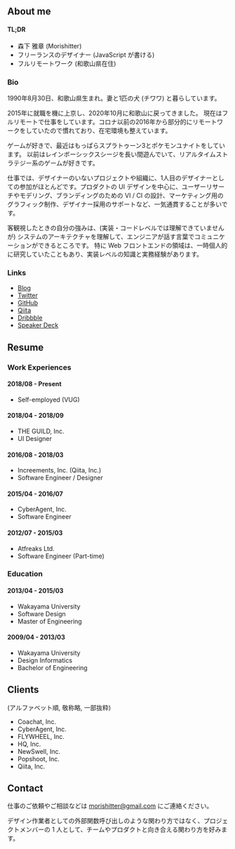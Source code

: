 ## About me

#### TL;DR

- 森下 雅章 (Morishitter)
- フリーランスのデザイナー (JavaScript が書ける)
- フルリモートワーク (和歌山県在住)

### Bio

1990年8月30日、和歌山県生まれ。妻と1匹の犬 (チワワ) と暮らしています。

2015年に就職を機に上京し、2020年10月に和歌山に戻ってきました。
現在はフルリモートで仕事をしています。コロナ以前の2016年から部分的にリモートワークをしていたので慣れており、在宅環境も整えています。

ゲームが好きで、最近はもっぱらスプラトゥーン3とポケモンユナイトをしています。
以前はレインボーシックスシージを長い間遊んでいて、リアルタイムストラテジー系のゲームが好きです。

仕事では、デザイナーのいないプロジェクトや組織に、1人目のデザイナーとしての参加がほとんどです。プロダクトの UI デザインを中心に、ユーザーリサーチやモデリング、ブランディングのための VI / CI の設計、マーケティング用のグラフィック制作、デザイナー採用のサポートなど、一気通貫することが多いです。

客観視したときの自分の強みは、(実装・コードレベルでは理解できていませんが) システムのアーキテクチャを理解して、エンジニアが話す言葉でコミュニケーションができるところです。
特に Web フロントエンドの領域は、一時個人的に研究していたこともあり、実装レベルの知識と実務経験があります。

### Links

- [Blog](https://moristapaper.com)
- [Twitter](https://twitter.com/morishitter_)
- [GitHub](https://github.com/masaakim)
- [Qiita](https://qiita.com/morishitter)
- [Dribbble](https://dribbble.com/vug)
- [Speaker Deck](https://speakerdeck.com/morishitter)

## Resume

### Work Experiences

#### 2018/08 - Present

- Self-employed (VUG)

#### 2018/04 - 2018/09

- THE GUILD, Inc.
- UI Designer

#### 2016/08 - 2018/03

- Increements, Inc. (Qiita, Inc.)
- Software Engineer / Designer

#### 2015/04 - 2016/07

- CyberAgent, Inc.
- Software Engineer

#### 2012/07 - 2015/03

- Atfreaks Ltd.
- Software Engineer (Part-time)

### Education

#### 2013/04 - 2015/03

- Wakayama University
- Software Design
- Master of Engineering

#### 2009/04 - 2013/03

- Wakayama University
- Design Informatics
- Bachelor of Engineering

## Clients

(アルファベット順, 敬称略, 一部抜粋)

- Coachat, Inc.
- CyberAgent, Inc.
- FLYWHEEL, Inc.
- HQ, Inc.
- NewSwell, Inc.
- Popshoot, Inc.
- Qiita, Inc.

## Contact

仕事のご依頼やご相談などは morishitter@gmail.com にご連絡ください。

デザイン作業者としての外部関数呼び出しのような関わり方ではなく、プロジェクトメンバーの 1 人として、チームやプロダクトと向き合える関わり方を好みます。
